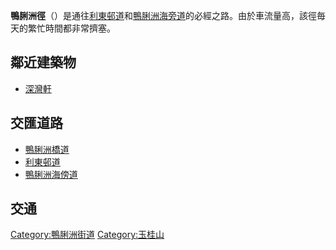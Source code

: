 {{Infobox Hong Kong Road
|   中文街道名稱    =  鴨脷洲徑
|   英文街道名稱    =  Ap Lei Chau Drive
|   圖片        = File:Ap Lei Chau Drive.jpg
|   圖片說明    =  
|   路段總長度  =  0.2
|   車速限制    =  50
|   行車線數量  =  四線雙程
|   所在地區    =  [[南區_(香港)|南區]][[鴨脷洲|鴨脷洲]][[玉桂山|玉桂山]]
|   起點        =  [[鴨脷洲橋道|鴨脷洲橋道]]
|   終點        =  [[鴨脷洲海旁道|鴨脷洲海旁道]]
|   通車日期    =
}}

'''鴨脷洲徑'''（{{lang-en|Ap Lei Chau Drive}}）是通往[[利東邨道|利東邨道]]和[[鴨脷洲海旁道|鴨脷洲海旁道]]的必經之路。由於車流量高，該徑毎天的繁忙時間都非常擠塞。

==鄰近建築物==
*[[深灣軒|深灣軒]]
==交匯道路==
*[[鴨脷洲橋道|鴨脷洲橋道]]
*[[利東邨道|利東邨道]]
*[[鴨脷洲海傍道|鴨脷洲海傍道]]
==交通==
{{港島專線小巴簡單列表|37|39S}}

[[Category:鴨脷洲街道|Category:鴨脷洲街道]]
[[Category:玉桂山|Category:玉桂山]]